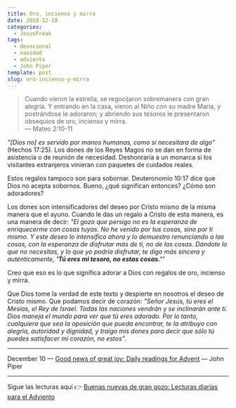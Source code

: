 ```yaml
---
title: Oro, incienso y mirra
date: 2018-12-10
categories:
  - JesusFreak
tags:
  - devocional
  - navidad
  - adviento
  - John Piper
template: post
slug: oro-incienso-y-mirra
---
```


> Cuando vieron la estrella, se regocijaron sobremanera con gran alegría. Y entrando en la casa, vieron al Niño con su madre María, y postrándose le adoraron; y abriendo sus tesoros le presentaron obsequios de oro, incienso y mirra.<br />
> — Mateo 2:10-11

_"[Dios no] es servido por manos humanas, como si necesitara de algo"_ (Hechos 17:25). Los dones de los Reyes Magos no se dan en forma de asistencia o de reunión de necesidad. Deshonraría a un monarca si los visitantes extranjeros vinieran con paquetes de cuidados reales.

Estos regalos tampoco son para sobornar. Deuteronomio 10:17 dice que Dios no acepta sobornos. Bueno, ¿qué significan entonces? ¿Cómo son adoradores?

Los dones son intensificadores del deseo por Cristo mismo de la misma manera que el ayuno. Cuando le das un regalo a Cristo de esta manera, es una manera de decir: _"El gozo que persigo no es la esperanza de enriquecerme con cosas tuyas. No he venido por tus cosas, sino por ti mismo. Y este deseo lo intensifico ahora y lo demuestro renunciando a las cosas, con la esperanza de disfrutar más de ti, no de las cosas. Dándote lo que no necesitas, y lo que yo podría disfrutar, te digo más sincera y auténticamente, **'Tú eres mi tesoro, no estas cosas.'**"_

Creo que eso es lo que significa adorar a Dios con regalos de oro, incienso y mirra.

Que Dios tome la verdad de este texto y despierte en nosotros el deseo de Cristo mismo. Que podamos decir de corazón: _"Señor Jesús, tú eres el Mesías, el Rey de Israel. Todas las naciones vendrán y se inclinarán ante ti. Dios maneja el mundo para ver que tú eres adorado. Por lo tanto, cualquiera que sea la oposición que pueda encontrar, te la atribuyo con alegría, autoridad y dignidad, y traigo mis dones para decir que sólo tú puedes satisfacer mi corazón, no estos"_.

---

December 10 — [Good news of great joy: Daily readings for Advent](https://www.desiringgod.org/books/good-news-of-great-joy) — John Piper

---

Sigue las lecturas aquí 👉 [Buenas nuevas de gran gozo: Lecturas diarias para el Adviento](/blog/buenas-nuevas-de-gran-gozo-lecturas-diarias-para-adviento)

